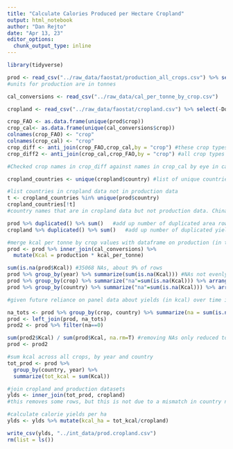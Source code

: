 ```yaml
---
title: "Calculate Calories Produced per Hectare Cropland"
output: html_notebook
author: "Dan Rejto"
date: "Apr 13, 23"
editor_options: 
  chunk_output_type: inline
---
```


```r
library(tidyverse)
```

```r
prod <- read_csv("../raw_data/faostat/production_all_crops.csv") %>% select(country = Area, year = Year, crop = Item, production)
#units for production are in tonnes

cal_conversions <- read_csv("../raw_data/cal_per_tonne_by_crop.csv")

cropland <- read_csv("../raw_data/faostat/cropland.csv") %>% select(-Domain, -Element, -Item, cropland = Value, country = Area, year = Year) #units for cropland are in ha
``` 

```r
crop_FAO <- as.data.frame(unique(prod$crop))
crop_cal<- as.data.frame(unique(cal_conversions$crop))
colnames(crop_FAO) <- "crop"
colnames(crop_cal) <- "crop"
crop_diff <- anti_join(crop_FAO,crop_cal,by = "crop") #these crop types are found in the crop_FAO dataset but not found in the crop_cal dataset, 61 different crop names
crop_diff2 <- anti_join(crop_cal,crop_FAO,by = "crop") #all crop types in crops_cal are found in crop_FAO

#Checked crop names in crop_diff against names in crop_cal by eye in case there are spelling differences, no matches
``` 

```r
cropland_countries <- unique(cropland$country) #list of unique countries in cropland data

#list countries in cropland data not in production data
t <- cropland_countries %in% unique(prod$country)  
cropland_countries[!t] 
#country names that are in cropland data but not production data. China missing because China is listed several times in cropland, as mainland, hong kong, Taiwan, and the sum of the three. for prodcution, its just listed as mainland, hong kong, and taiwan, which is appropriate for our analysis. 
```

```r
prod %>% duplicated() %>% sum()   #add up number of duplicated area rows - 0
cropland %>% duplicated() %>% sum()   #add up number of duplicated yield rows - 0
```

```r
#merge kcal per tonne by crop values with dataframe on production (in tons) per crop and country
prod <- prod %>% inner_join(cal_conversions) %>% 
  mutate(Kcal = production * kcal_per_tonne)
```

```r
sum(is.na(prod$Kcal)) #35068 NAs, about 9% of rows
prod %>% group_by(year) %>% summarize(sum(is.na(Kcal))) #NAs not evenly distributed in time; concentrated before ~1990
prod %>% group_by(crop) %>% summarize("na"=sum(is.na(Kcal))) %>% arrange(desc(na)) #NAs concentrated in some crops e.g. pumpokings, beans, carrots, cabbage. few for major staples like wheat, oats, fonio, bambara,rice, opil palm, maize
prod %>% group_by(country) %>% summarize("na"=sum(is.na(Kcal))) %>% arrange(desc(na)) #wide dispersion in NAs by country
```

```r
#given future reliance on panel data about yields (in kcal) over time in countries, and time trend in NAs, keeping NAs could bias future results. E.g. it would make it seem like yields rose quicker after 1990 than they really did just because more data was reported. So we omit country-crop combinations that are incomplete

na_tots <- prod %>% group_by(crop, country) %>% summarize(na = sum(is.na(production)))
prod <- left_join(prod, na_tots)
prod2 <- prod %>% filter(na==0)

sum(prod2$Kcal) / sum(prod$Kcal, na.rm=T) #removing NAs only reduced total production in kcal from 1961-2017 by ~0.2%. We therefore implement this filtering.
prod <- prod2
```

```r
#sum kcal across all crops, by year and country
tot_prod <- prod %>% 
  group_by(country, year) %>% 
  summarize(tot_kcal = sum(Kcal))

#join cropland and production datasets
ylds <- inner_join(tot_prod, cropland)
#this removes some rows, but this is not due to a mismatch in country naming across the datasets, but rather differences in data completeness across datasets

#calculate calorie yields per ha
ylds <- ylds %>% mutate(kcal_ha = tot_kcal/cropland)
```

```r
write_csv(ylds, "../int_data/prod.cropland.csv")
rm(list = ls())
```
